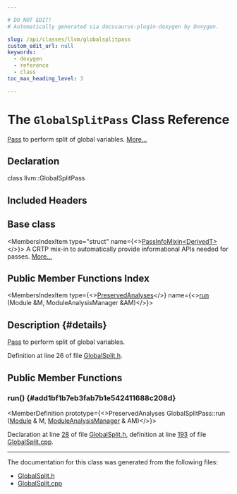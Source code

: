 ```yaml
---

# DO NOT EDIT!
# Automatically generated via docusaurus-plugin-doxygen by Doxygen.

slug: /api/classes/llvm/globalsplitpass
custom_edit_url: null
keywords:
  - doxygen
  - reference
  - class
toc_max_heading_level: 3

---
```





# The `GlobalSplitPass` Class Reference

<DoxygenPage pluginConfig={pluginConfig}>

<a href="/docs/api/classes/llvm/pass">Pass</a> to perform split of global variables. <a href="#details">More...</a>

## Declaration

<CodeBlock>class llvm::GlobalSplitPass</CodeBlock>

## Included Headers

<IncludesList>
<IncludesListItem
  filePath="llvm/Transforms/IPO/GlobalSplit.h"
  permalink="/docs/api/files/include/include/llvm/include/llvm/transforms/include/llvm/transforms/ipo/globalsplit-h"
  isLocal="true" />
</IncludesList>

## Base class

<MembersIndex>

<MembersIndexItem
  type="struct"
  name={<><a href="/docs/api/structs/llvm/passinfomixin">PassInfoMixin&lt;DerivedT&gt;</a></>}>
A CRTP mix-in to automatically provide informational APIs needed for passes. <a href="/docs/api/structs/llvm/passinfomixin/#details">More...</a>
</MembersIndexItem>

</MembersIndex>

## Public Member Functions Index

<MembersIndex>

<MembersIndexItem
  type={<><a href="/docs/api/classes/llvm/preservedanalyses">PreservedAnalyses</a></>}
  name={<><a href="#add1bf1b7eb3fab7b1e542411688c208d">run</a> (Module &amp;M, ModuleAnalysisManager &amp;AM)</>}>
</MembersIndexItem>

</MembersIndex>

## Description {#details}

<a href="/docs/api/classes/llvm/pass">Pass</a> to perform split of global variables.

Definition at line 26 of file <a href="/docs/api/files/include/include/llvm/include/llvm/transforms/include/llvm/transforms/ipo/globalsplit-h">GlobalSplit.h</a>.

<SectionDefinition>

## Public Member Functions

### run() {#add1bf1b7eb3fab7b1e542411688c208d}

<MemberDefinition
  prototype={<>PreservedAnalyses GlobalSplitPass::run (<a href="/docs/api/classes/llvm/module">Module</a> &amp; M, <a href="/docs/api/namespaces/llvm/#af9c9208365fd9ce11392b4d79485e259">ModuleAnalysisManager</a> &amp; AM)</>}>

Declaration at line <a href="/docs/api/files/include/include/llvm/include/llvm/transforms/include/llvm/transforms/ipo/globalsplit-h/#l00028">28</a> of file <a href="/docs/api/files/include/include/llvm/include/llvm/transforms/include/llvm/transforms/ipo/globalsplit-h">GlobalSplit.h</a>, definition at line <a href="/docs/api/files/lib/lib/transforms/lib/transforms/ipo/globalsplit-cpp/#l00193">193</a> of file <a href="/docs/api/files/lib/lib/transforms/lib/transforms/ipo/globalsplit-cpp">GlobalSplit.cpp</a>.
</MemberDefinition>

</SectionDefinition>

<hr/>

The documentation for this class was generated from the following files:

<ul>
<li><a href="/docs/api/files/include/include/llvm/include/llvm/transforms/include/llvm/transforms/ipo/globalsplit-h">GlobalSplit.h</a></li>
<li><a href="/docs/api/files/lib/lib/transforms/lib/transforms/ipo/globalsplit-cpp">GlobalSplit.cpp</a></li>
</ul>

</DoxygenPage>
